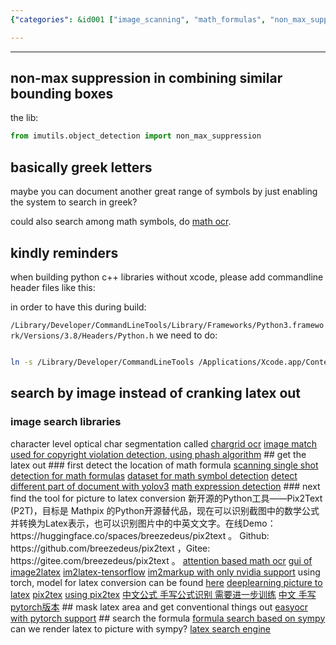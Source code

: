 ```yaml
---
{"categories": &id001 ["image_scanning", "math_formulas", "non_max_suppression", "ocr", "copyright", "chargrid", "imagematch"], "category": "OCR Techniques", "date": "2022-08-25 00:02:15", "description": "This article explores techniques for scanning images and documents containing mathematical formulas using non-max suppression and image search libraries such as Chargrid OCR or Image Match, ensuring compliance with copyright laws while minimizing manual formatting.", "tags": *id001, "title": "Scan This Picture And Index The Whole Video/Document/Ppt/Textbook!"}

---
```


------

## non-max suppression in combining similar bounding boxes

the lib:

```python
from imutils.object_detection import non_max_suppression

```

## basically greek letters

maybe you can document another great range of symbols by just enabling the system to search in greek?

could also search among math symbols, do [math ocr](https://github.com/chungkwong/MathOCR).

## kindly reminders

when building python c++ libraries without xcode, please add commandline header files like this:

in order to have this during build:

```/Library/Developer/CommandLineTools/Library/Frameworks/Python3.framework/Versions/3.8/Headers/Python.h```
we need to do:

```bash

ln -s /Library/Developer/CommandLineTools /Applications/Xcode.app/Contents/Developer

```
## search by image instead of cranking latex out
### image search libraries
character level optical char segmentation called [chargrid ocr](https://github.com/akkshita/chargrid-ocr)
[image match used for copyright violation detection, using phash algorithm](https://github.com/ProvenanceLabs/image-match)
## get the latex out
### first detect the location of math formula
[scanning single shot detection for math formulas](https://github.com/MaliParag/ScanSSD)
[dataset for math symbol detection](https://github.com/MaliParag/TFD-ICDAR2019)
[detect different part of document with yolov3](https://github.com/Binhhp/detector-scan-image)
[math expression detection](https://github.com/divya1211/math-expression-detection)
### next find the tool for picture to latex conversion
新开源的Python工具——Pix2Text (P2T)，目标是 Mathpix 的Python开源替代品，现在可以识别截图中的数学公式并转换为Latex表示，也可以识别图片中的中英文文字。在线Demo： https://huggingface.co/spaces/breezedeus/pix2text 。 Github: https://github.com/breezedeus/pix2text ，Gitee: https://gitee.com/breezedeus/pix2text 。
[attention based math ocr](https://github.com/DexterLei/Math-OCR)
[gui of image2latex](https://github.com/yixuanzhou/image2latex)
[im2latex-tensorflow](https://github.com/ritheshkumar95/im2latex-tensorflow)
[im2markup with only nvidia support](https://github.com/harvardnlp/im2markup/) using torch, model for latex conversion can be found [here](https://im2markup.yuntiandeng.com/model/latex/final-model)
[deeplearning picture to latex](https://github.com/kingyiusuen/image-to-latex)
[pix2tex](https://github.com/lukas-blecher/LaTeX-OCR)
[using pix2tex](https://pix2tex.readthedocs.io/en/latest/pix2tex.html#pix2tex-api-package)
[中文公式 手写公式识别 需要进一步训练](https://github.com/LinXueyuanStdio/LaTeX_OCR_PRO)
[中文 手写 pytorch版本](https://github.com/qs956/Latex_OCR_Pytorch)
## mask latex area and get conventional things out
[easyocr with pytorch support](https://github.com/JaidedAI/EasyOCR)
## search the formula
[formula search based on sympy](https://github.com/AzizAlqasem/FormulaLab)
can we render latex to picture with sympy?
[latex search engine](https://github.com/kerryz/latexsymbolsearch)

